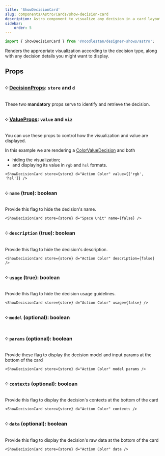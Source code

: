 ```yaml
---
title: 'ShowDecisionCard'
slug: components/Astro/Cards/show-decision-card
description: Astro component to visualize any decision in a card layout, along with its details.
sidebar:
    order: 5
---
```





```ts
import { ShowDecisionCard } from '@noodlestan/designer-shows/astro';
```

Renders the appropriate visualization according to the decision type, along with any
decision details you might want to display.

<FlexStack vpad>
    <ShowDecisionCard store={store} d="Action Color" />
</FlexStack>

## Props

### ༶ [DecisionProps](/components/Astro/Props): `store` and `d`

These two **mandatory** props serve to identify and retrieve the decision.

### ༶ [ValueProps](/components/Astro/Props#valueprops): `value` and `viz`

You can use these props to control how the visualization and value are displayed.

In this example we are rendering a [ColorValueDecision](/decision-models/color-value)
and both

-   hiding the visualization;
-   and displaying its value in `rgb` and `hsl` formats.

```mdx
<ShowDecisionCard store={store} d="Action Color" value={['rgb', 'hsl']} />
```

<FlexStack vpad>
    <ShowDecisionCard store={store} d="Action Color" value={['rgb', 'hsl']} />
</FlexStack>

### ༶ `name` (true): boolean

Provide this flag to hide the decision's name.

```mdx
<ShowDecisionCard store={store} d="Space Unit" name={false} />
```

<FlexStack vpad>
    <ShowDecisionCard store={store} d="Space Unit" name={false} />
</FlexStack>

### ༶ `description` (true): boolean

Provide this flag to hide the decision's description.

```mdx
<ShowDecisionCard store={store} d="Action Color" description={false} />
```

<FlexStack vpad></FlexStack>

<ShowDecisionCard store={store} d="Action Color" description={false} />

### ༶ `usage` (true): boolean

Provide this flag to hide the decision usage guidelines.

```mdx
<ShowDecisionCard store={store} d="Action Color" usage={false} />
```

<FlexStack vpad></FlexStack>

<ShowDecisionCard store={store} d="Action Color" usage={false} />

### ༶ `model` (optional): boolean

### ༶ `params` (optional): boolean

Provide these flag to display the decision model and input params at the bottom of the card

```mdx
<ShowDecisionCard store={store} d="Action Color" model params />
```

<FlexStack vpad>
    <ShowDecisionCard store={store} d="Action Color" model params />
</FlexStack>

### ༶ `contexts` (optional): boolean

Provide this flag to display the decision's contexts at the bottom of the card

```mdx
<ShowDecisionCard store={store} d="Action Color" contexts />
```

<FlexStack vpad>
    <ShowDecisionCard store={store} d="Action Color" contexts />
</FlexStack>

### ༶ `data` (optional): boolean

Provide this flag to display the decision's raw data at the bottom of the card

```mdx
<ShowDecisionCard store={store} d="Action Color" data />
```

<FlexStack vpad>
    <ShowDecisionCard store={store} d="Action Color" data />
</FlexStack>
